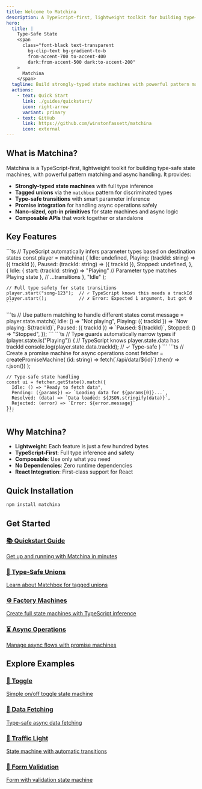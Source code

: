 ```yaml
---
title: Welcome to Matchina
description: A TypeScript-first, lightweight toolkit for building type-safe state machines with powerful pattern matching and async handling.
hero:
  title: |
    Type-Safe State
    <span
      class="font-black text-transparent
        bg-clip-text bg-gradient-to-b
        from-accent-700 to-accent-400
        dark:from-accent-500 dark:to-accent-200"
    >
      Matchina
    </span>
  tagline: Build strongly-typed state machines with powerful pattern matching
  actions:
    - text: Quick Start
      link: ./guides/quickstart/
      icon: right-arrow
      variant: primary
    - text: GitHub
      link: https://github.com/winstonfassett/matchina
      icon: external
---
```



## What is Matchina?

Matchina is a TypeScript-first, lightweight toolkit for building type-safe state machines, with powerful pattern matching and async handling. It provides:

- **Strongly-typed state machines** with full type inference
- **Tagged unions** via the `matchbox` pattern for discriminated types 
- **Type-safe transitions** with smart parameter inference
- **Promise integration** for handling async operations safely
- **Nano-sized, opt-in primitives** for state machines and async logic
- **Composable APIs** that work together or standalone

## Key Features

<Tabs>
  <TabItem label="TypeScript-First">
    ```ts
    // TypeScript automatically infers parameter types based on destination states
    const player = matchina(
      {
        Idle: undefined,
        Playing: (trackId: string) => ({ trackId }),
        Paused: (trackId: string) => ({ trackId }),
        Stopped: undefined,
      },
      {
        Idle: { 
          start: (trackId: string) => "Playing" // Parameter type matches Playing state
        },
        // ...transitions
      },
      "Idle"
    );

    // Full type safety for state transitions
    player.start("song-123");  // ✓ TypeScript knows this needs a trackId
    player.start();            // ✗ Error: Expected 1 argument, but got 0
    ```
  </TabItem>
  <TabItem label="Pattern Matching">
    ```ts
    // Use pattern matching to handle different states
    const message = player.state.match({
      Idle: () => "Not playing",
      Playing: ({ trackId }) => `Now playing: ${trackId}`,
      Paused: ({ trackId }) => `Paused: ${trackId}`,
      Stopped: () => "Stopped",
    });
    ```
  </TabItem>
  <TabItem label="Type Guards">
    ```ts
    // Type guards automatically narrow types
    if (player.state.is("Playing")) {
      // TypeScript knows player.state.data has trackId
      console.log(player.state.data.trackId);  // ✓ Type-safe
    }
    ```
  </TabItem>
  <TabItem label="Promise Handling">
    ```ts
    // Create a promise machine for async operations
    const fetcher = createPromiseMachine(
      (id: string) => fetch(`/api/data/${id}`).then(r => r.json())
    );
    
    // Type-safe state handling
    const ui = fetcher.getState().match({
      Idle: () => "Ready to fetch data",
      Pending: ({params}) => `Loading data for ${params[0]}...`,
      Resolved: (data) => `Data loaded: ${JSON.stringify(data)}`,
      Rejected: (error) => `Error: ${error.message}`
    });
    ```
  </TabItem>
</Tabs>

## Why Matchina?

- **Lightweight**: Each feature is just a few hundred bytes
- **TypeScript-First**: Full type inference and safety
- **Composable**: Use only what you need
- **No Dependencies**: Zero runtime dependencies
- **React Integration**: First-class support for React

## Quick Installation

```sh
npm install matchina
```

## Get Started

<div class="grid grid-cols-1 md:grid-cols-2 gap-4">
  <a href="./guides/quickstart/" class="card p-4 bg-gray-100 dark:bg-gray-800 rounded-lg hover:shadow-md transition-shadow">
    <h3>📚 Quickstart Guide</h3>
    <p>Get up and running with Matchina in minutes</p>
  </a>
  <a href="./guides/union-machines/" class="card p-4 bg-gray-100 dark:bg-gray-800 rounded-lg hover:shadow-md transition-shadow">
    <h3>🧩 Type-Safe Unions</h3>
    <p>Learn about Matchbox for tagged unions</p>
  </a>
  <a href="./guides/machines/" class="card p-4 bg-gray-100 dark:bg-gray-800 rounded-lg hover:shadow-md transition-shadow">
    <h3>⚙️ Factory Machines</h3>
    <p>Create full state machines with TypeScript inference</p>
  </a>
  <a href="./guides/promises/" class="card p-4 bg-gray-100 dark:bg-gray-800 rounded-lg hover:shadow-md transition-shadow">
    <h3>⏳ Async Operations</h3>
    <p>Manage async flows with promise machines</p>
  </a>
</div>

## Explore Examples

<div class="grid grid-cols-1 md:grid-cols-2 gap-4">
  <a href="./examples/toggle/" class="card p-4 bg-gray-100 dark:bg-gray-800 rounded-lg hover:shadow-md transition-shadow">
    <h3>🔄 Toggle</h3>
    <p>Simple on/off toggle state machine</p>
  </a>
  <a href="./examples/fetch-simple/" class="card p-4 bg-gray-100 dark:bg-gray-800 rounded-lg hover:shadow-md transition-shadow">
    <h3>📡 Data Fetching</h3>
    <p>Type-safe async data fetching</p>
  </a>
  <a href="./examples/traffic-light/" class="card p-4 bg-gray-100 dark:bg-gray-800 rounded-lg hover:shadow-md transition-shadow">
    <h3>🚦 Traffic Light</h3>
    <p>State machine with automatic transitions</p>
  </a>
  <a href="./examples/form/" class="card p-4 bg-gray-100 dark:bg-gray-800 rounded-lg hover:shadow-md transition-shadow">
    <h3>📝 Form Validation</h3>
    <p>Form with validation state machine</p>
  </a>
</div>
